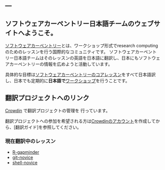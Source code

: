 ---
---

## ソフトウェアカーペントリー日本語チームのウェブサイトへようこそ。

[ソフトウェアカーペントリー](https://software-carpentry.org/)とは、ワークショップ形式でresearch computingのためのレッスンを行う国際的なコミュニティです。
ソフトウェアカーペントリー日本語チームはそのレッスンの英語を日本語に翻訳し、日本にもソフトウェアカーペントリーの情報を広めようと活動しています。

具体的な目標は[ソフトウェアカーペントリーのコアレッスン](https://software-carpentry.org/lessons/)をすべて日本語訳し、日本でも定期的に**日本語で**[ワークショップ](https://software-carpentry.org/workshops/)を行うことです。

## 翻訳プロジェクトへのリンク

[Crowdin](https://carpentries.crowdin.com/u) で翻訳プロジェクトの管理を
行っています。

翻訳プロジェクトへの参加を希望される方は[Crowdinのアカウント](quickguide.qmd)を作成してから、[翻訳ガイド]を参照してください。

### 現在翻訳中のレッスン

- [R-gapminder](https://swcarpentry-ja.github.io/r-novice-gapminder/)
- [git-novice](https://swcarpentry-ja.github.io/git-novice/)
- [shell-novice](https://swcarpentry-ja.github.io/shell-novice/)
